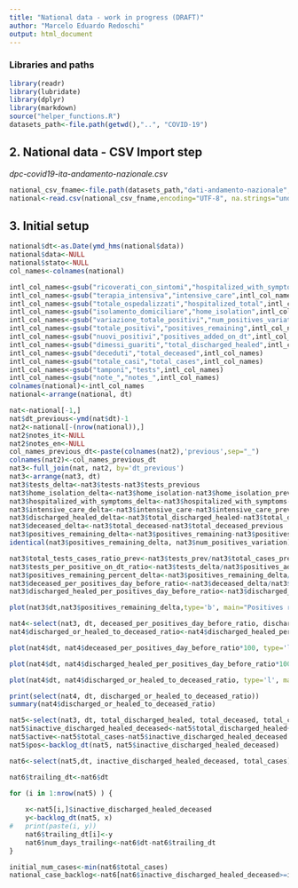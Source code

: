 ```yaml
---
title: "National data - work in progress (DRAFT)"
author: "Marcelo Eduardo Redoschi"
output: html_document
---
```


### Libraries and paths 

```r
library(readr)
library(lubridate)
library(dplyr)
library(markdown)
source("helper_functions.R")
datasets_path<-file.path(getwd(),"..", "COVID-19") 
```

## 2. National data - CSV Import step

*dpc-covid19-ita-andamento-nazionale.csv*
```r
national_csv_fname<-file.path(datasets_path,"dati-andamento-nazionale","dpc-covid19-ita-andamento-nazionale.csv")
national<-read.csv(national_csv_fname,encoding="UTF-8", na.strings="undefined") 
```

## 3. Initial setup
```r
national$dt<-as.Date(ymd_hms(national$data))
national$data<-NULL 
national$stato<-NULL
col_names<-colnames(national)

intl_col_names<-gsub("ricoverati_con_sintomi","hospitalized_with_symptoms",col_names)
intl_col_names<-gsub("terapia_intensiva","intensive_care",intl_col_names)
intl_col_names<-gsub("totale_ospedalizzati","hospitalized_total",intl_col_names)
intl_col_names<-gsub("isolamento_domiciliare","home_isolation",intl_col_names)
intl_col_names<-gsub("variazione_totale_positivi","num_positives_variation",intl_col_names)
intl_col_names<-gsub("totale_positivi","positives_remaining",intl_col_names)
intl_col_names<-gsub("nuovi_positivi","positives_added_on_dt",intl_col_names)
intl_col_names<-gsub("dimessi_guariti","total_discharged_healed",intl_col_names)
intl_col_names<-gsub("deceduti","total_deceased",intl_col_names)
intl_col_names<-gsub("totale_casi","total_cases",intl_col_names)
intl_col_names<-gsub("tamponi","tests",intl_col_names)
intl_col_names<-gsub("note_","notes_",intl_col_names)
colnames(national)<-intl_col_names
national<-arrange(national, dt)
```


```r
nat<-national[-1,]
nat$dt_previous<-ymd(nat$dt)-1
nat2<-national[-(nrow(national)),]
nat2$notes_it<-NULL 
nat2$notes_en<-NULL 
col_names_previous_dt<-paste(colnames(nat2),'previous',sep="_")
colnames(nat2)<-col_names_previous_dt
nat3<-full_join(nat, nat2, by='dt_previous')
nat3<-arrange(nat3, dt)
nat3$tests_delta<-nat3$tests-nat3$tests_previous
nat3$home_isolation_delta<-nat3$home_isolation-nat3$home_isolation_previous
nat3$hospitalized_with_symptoms_delta<-nat3$hospitalized_with_symptoms-nat3$hospitalized_with_symptoms_previous
nat3$intensive_care_delta<-nat3$intensive_care-nat3$intensive_care_previous
nat3$discharged_healed_delta<-nat3$total_discharged_healed-nat3$total_discharged_healed_previous
nat3$deceased_delta<-nat3$total_deceased-nat3$total_deceased_previous
nat3$positives_remaining_delta<-nat3$positives_remaining-nat3$positives_remaining_previous
identical(nat3$positives_remaining_delta, nat3$num_positives_variation)
```
```r
nat3$total_tests_cases_ratio_prev<-nat3$tests_prev/nat3$total_cases_previous
nat3$tests_per_positive_on_dt_ratio<-nat3$tests_delta/nat3$positives_added_on_dt
nat3$positives_remaining_percent_delta<-nat3$positives_remaining_delta/nat3$positives_remaining_previous*100
nat3$deceased_per_positives_day_before_ratio<-nat3$deceased_delta/nat3$positives_remaining_previous
nat3$discharged_healed_per_positives_day_before_ratio<-nat3$discharged_healed_delta/nat3$positives_remaining_previous
```


```r
plot(nat3$dt,nat3$positives_remaining_delta,type='b', main="Positives remaining (daily variation)",xlab='',ylab="People", col="orange")
```

```r
nat4<-select(nat3, dt, deceased_per_positives_day_before_ratio, discharged_healed_per_positives_day_before_ratio)
nat4$discharged_or_healed_to_deceased_ratio<-nat4$discharged_healed_per_positives_day_before_ratio/nat4$deceased_per_positives_day_before_ratio
```

```r
plot(nat4$dt, nat4$deceased_per_positives_day_before_ratio*100, type='l', main='Fatalities per active cases on the previous day',xlab=paste(format(min(nat$dt),"%d %b"),"-",format(max(nat$dt),"%d %b")),ylab="%",col="red")
```

```r
plot(nat4$dt, nat4$discharged_healed_per_positives_day_before_ratio*100, type='l', main='Discharged or healed per positive cases on the previous day',xlab=paste(format(min(nat$dt),"%d %b"),"-",format(max(nat$dt),"%d %b")),ylab="%",col="darkgreen")
```
```r
plot(nat4$dt, nat4$discharged_or_healed_to_deceased_ratio, type='l', main='Daily proportion: discharged or healed compared to deceased',sub="Given the remaining positive cases on the day before",xlab=paste(format(min(nat$dt),"%d %b"),"-",format(max(nat$dt),"%d %b")),ylab="Higher numbers are better (1 = equal, 2 = twice, etc)",col="orange")
```

```r
print(select(nat4, dt, discharged_or_healed_to_deceased_ratio))
summary(nat4$discharged_or_healed_to_deceased_ratio)
```


```r
nat5<-select(nat3, dt, total_discharged_healed, total_deceased, total_cases)
nat5$inactive_discharged_healed_deceased<-nat5$total_discharged_healed+nat5$total_deceased
nat5$active<-nat5$total_cases-nat5$inactive_discharged_healed_deceased
nat5$pos<-backlog_dt(nat5, nat5$inactive_discharged_healed_deceased)

nat6<-select(nat5,dt, inactive_discharged_healed_deceased, total_cases)

nat6$trailing_dt<-nat6$dt 

for (i in 1:nrow(nat5) ) {
	
	x<-nat5[i,]$inactive_discharged_healed_deceased
	y<-backlog_dt(nat5, x) 
#	print(paste(i, y))
	nat6$trailing_dt[i]<-y
	nat6$num_days_trailing<-nat6$dt-nat6$trailing_dt
}
```

```r
initial_num_cases<-min(nat6$total_cases)
national_case_backlog<-nat6[nat6$inactive_discharged_healed_deceased>=initial_num_cases,]
```